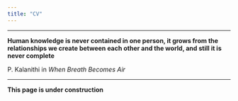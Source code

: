 ```yaml
---
title: "CV"
---
```


----

**Human knowledge is never contained in one person, it grows from the relationships we create between each other and the world, and still it is never complete** 

P. Kalanithi in _When Breath Becomes Air_

----

**This page is under construction**